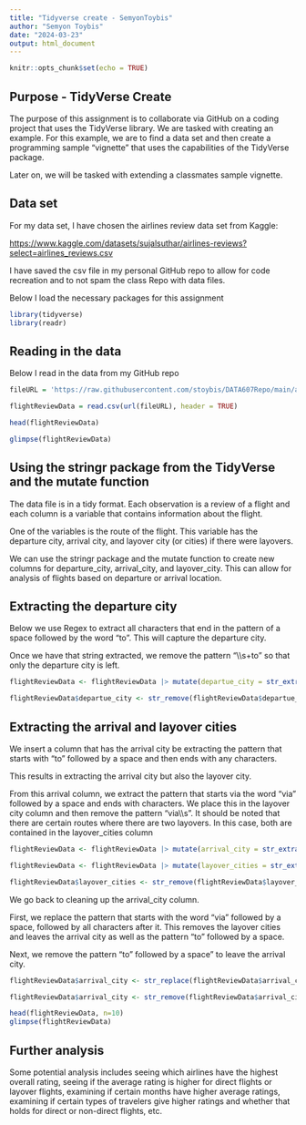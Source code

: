```yaml
---
title: "Tidyverse create - SemyonToybis"
author: "Semyon Toybis"
date: "2024-03-23"
output: html_document
---
```


```r
knitr::opts_chunk$set(echo = TRUE)
```

## Purpose - TidyVerse Create

The purpose of this assignment is to collaborate via GitHub on a coding project that uses the TidyVerse library. We are tasked with creating an example. For this example, we are to find a data set and then create a programming sample "vignette" that uses the capabilities of the TidyVerse package.

Later on, we will be tasked with extending a classmates sample vignette.

## Data set

For my data set, I have chosen the airlines review data set from Kaggle:

<https://www.kaggle.com/datasets/sujalsuthar/airlines-reviews?select=airlines_reviews.csv>

I have saved the csv file in my personal GitHub repo to allow for code recreation and to not spam the class Repo with data files.

Below I load the necessary packages for this assignment

```r
library(tidyverse)
library(readr)

```

## Reading in the data

Below I read in the data from my GitHub repo

```r
fileURL = 'https://raw.githubusercontent.com/stoybis/DATA607Repo/main/airlines_reviews.csv'

flightReviewData = read.csv(url(fileURL), header = TRUE)

head(flightReviewData)

glimpse(flightReviewData)
```

## Using the stringr package from the TidyVerse and the mutate function

The data file is in a tidy format. Each observation is a review of a flight and each column is a variable that contains information about the flight.

One of the variables is the route of the flight. This variable has the departure city, arrival city, and layover city (or cities) if there were layovers.

We can use the stringr package and the mutate function to create new columns for departure_city, arrival_city, and layover_city. This can allow for analysis of flights based on departure or arrival location.

## Extracting the departure city

Below we use Regex to extract all characters that end in the pattern of a space followed by the word "to". This will capture the departure city.

Once we have that string extracted, we remove the pattern "\\\\s+to" so that only the departure city is left.

```r
flightReviewData <- flightReviewData |> mutate(departue_city = str_extract(flightReviewData$Route, '^(.*?)\\s+to'))

flightReviewData$departue_city <- str_remove(flightReviewData$departue_city, '\\s+to')
```

## Extracting the arrival and layover cities

We insert a column that has the arrival city be extracting the pattern that starts with "to" followed by a space and then ends with any characters.

This results in extracting the arrival city but also the layover city.

From this arrival column, we extract the pattern that starts via the word "via" followed by a space and ends with characters. We place this in the layover city column and then remove the pattern "via\\\\s". It should be noted that there are certain routes where there are two layovers. In this case, both are contained in the layover_cities column

```r

flightReviewData <- flightReviewData |> mutate(arrival_city = str_extract(flightReviewData$Route, 'to+\\s(.*?)$'))

flightReviewData <- flightReviewData |> mutate(layover_cities = str_extract(flightReviewData$arrival_city, 'via+\\s(.*?)$'))

flightReviewData$layover_cities <- str_remove(flightReviewData$layover_cities, 'via\\s')

```

We go back to cleaning up the arrival_city column.

First, we replace the pattern that starts with the word "via" followed by a space, followed by all characters after it. This removes the layover cities and leaves the arrival city as well as the pattern "to" followed by a space.

Next, we remove the pattern "to" followed by a space" to leave the arrival city.

```r
flightReviewData$arrival_city <- str_replace(flightReviewData$arrival_city, 'via+\\s(.*?)$','')

flightReviewData$arrival_city <- str_remove(flightReviewData$arrival_city, 'to+\\s')

head(flightReviewData, n=10)
glimpse(flightReviewData)
```

## Further analysis

Some potential analysis includes seeing which airlines have the highest overall rating, seeing if the average rating is higher for direct flights or layover flights, examining if certain months have higher average ratings, examining if certain types of travelers give higher ratings and whether that holds for direct or non-direct flights, etc.
